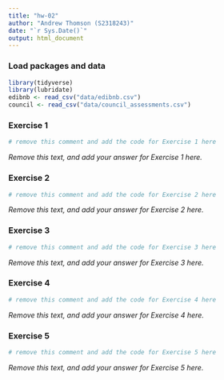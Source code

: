 ```yaml
---
title: "hw-02"
author: "Andrew Thomson (S2318243)"
date: "`r Sys.Date()`"
output: html_document
---
```


### Load packages and data

```r
library(tidyverse)
library(lubridate)
edibnb <- read_csv("data/edibnb.csv")
council <- read_csv("data/council_assessments.csv")
```


### Exercise 1

```r
# remove this comment and add the code for Exercise 1 here

```


_Remove this text, and add your answer for Exercise 1 here._

### Exercise 2

```r
# remove this comment and add the code for Exercise 2 here

```


_Remove this text, and add your answer for Exercise 2 here._

### Exercise 3

```r
# remove this comment and add the code for Exercise 3 here

```


_Remove this text, and add your answer for Exercise 3 here._

### Exercise 4

```r
# remove this comment and add the code for Exercise 4 here

```


_Remove this text, and add your answer for Exercise 4 here._

### Exercise 5

```r
# remove this comment and add the code for Exercise 5 here

```


_Remove this text, and add your answer for Exercise 5 here._

